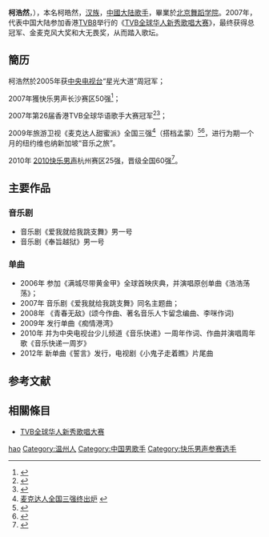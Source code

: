 {{blpsources|time=2013-11-14T09:38:17+00:00}}
{{藝人
| 姓名     = 柯浩然
| 類型     = 男歌手
| 圖片     =
| 圖片簡介 = 
| 綽號     =  
| 國籍     = {{PRC}} 
| 民族     = [[汉族|汉族]]
| 出生日期 = {{birth date and age|1986|11|17}} 
| 出生地點 = {{CHN}}[[浙江省|浙江省]][[温州|温州]]
| 職業     = [[歌手|歌手]] 
| 語言     = [[普通話|普通話]]
| 教育程度 =  [[北京舞蹈学院|北京舞蹈学院]]
| 宗教信仰 = 
| 配偶     = 
| 兒女     = 
| 父母     = 
| 音樂類型 = 
| 活躍年代 = 2007年-至今
| 代表作   =  
| 唱片公司 = 
| 經紀公司 =   
| 網站     = 
| 相關團體 = 
| 獎項     = 2007香港《[[TVB全球华人新秀歌唱大赛|TVB全球华人新秀歌唱大赛]]》总冠军、金麦克风大奖、大无畏奖
| IMDb    = 
}}
'''柯浩然'''，{{bd|1986年|11月17日|catIdx=K柯}}），本名柯皓然，[[汉族|汉族]]，[[中國大陆|中國大陆]][[歌手|歌手]]，畢業於[[北京舞蹈学院|北京舞蹈学院]]。2007年，代表中国大陆参加香港[[TVB8|TVB8]]举行的《[[TVB全球华人新秀歌唱大赛|TVB全球华人新秀歌唱大赛]]》，最终获得总冠军、金麦克风大奖和大无畏奖，从而踏入歌坛。

==簡历==
柯浩然於2005年获[[中国中央电视台|中央电视台]]“星光大道”周冠军；

2007年獲快乐男声长沙赛区50强<ref>{{Cite web |url=http://ent.qq.com/a/20070411/000189.htm |title=郭彪柯皓然直接晋级 “快男”长沙唱区50强 |access-date=2013-11-14 |archive-date=2015-06-10 |archive-url=https://web.archive.org/web/20150610224536/http://ent.qq.com/a/20070411/000189.htm |dead-url=no }}</ref>；

2007年第26届香港TVB全球华语歌手大赛冠军<ref>{{Cite web |url=http://ent.qq.com/a/20071011/000191.htm |title=2007年TVB8全球华人新秀歌唱大赛完满结束 |access-date=2013-11-14 |archive-date=2015-06-10 |archive-url=https://web.archive.org/web/20150610193750/http://ent.qq.com/a/20071011/000191.htm |dead-url=no }}</ref><ref>{{Cite web |url=http://ent.163.com/07/1002/06/3PPETAE100032DGD.html |title=内地选手柯皓然摘取全球新秀“金麦克风大奖”。 |access-date=2013-11-14 |archive-url=https://web.archive.org/web/20150610222848/http://ent.163.com/07/1002/06/3PPETAE100032DGD.html |archive-date=2015-06-10 |dead-url=yes }}</ref>；

2009年旅游卫视《麦克达人甜蜜派》全国三强<ref>[http://m2.21cn.com/news/china/2009/09/01/6820999.shtml 麦克达人全国三强终出炉] {{webarchive|url=https://web.archive.org/web/20150610204453/http://m2.21cn.com/news/china/2009/09/01/6820999.shtml |date=2015-06-10 }}</ref>（搭档孟蒙）<ref>{{Cite web |url=http://ent.sina.com.cn/y/2009-09-01/00182678224.shtml |title=麦克达人总决赛 全国三强勇胜强敌脱颖而出 |access-date=2013-11-16 |archive-date=2020-03-29 |archive-url=https://web.archive.org/web/20200329194531/http://ent.sina.com.cn/y/2009-09-01/00182678224.shtml |dead-url=no }}</ref><ref>{{Cite web |url=http://ent.sina.com.cn/y/p/2009-08-31/17132677866.shtml |title=麦克达人-孟蒙、柯浩然 |access-date=2013-11-16 |archive-date=2020-03-29 |archive-url=https://web.archive.org/web/20200329194536/http://ent.sina.com.cn/y/p/2009-08-31/17132677866.shtml |dead-url=no }}</ref>，进行为期一个月的纽约维也纳新加坡“音乐之旅”。

2010年 [[2010快乐男声|2010快乐男声]]杭州赛区25强，晋级全国60强<ref>{{Cite web |url=http://ent.hunantv.com/z/20100603/667901.html |title=07年快男柯皓然重回快男赛场 顺利晋级2010快男60强 |access-date=2013-11-14 |archive-date=2020-03-29 |archive-url=https://web.archive.org/web/20200329194542/http://ent.hunantv.com/z/20100603/667901.html |dead-url=no }}</ref>。

==主要作品==
===音乐剧===
* 音乐剧《爱我就给我跳支舞》男一号
* 音乐剧《奉旨越狱》男一号

===单曲===
*2006年 参加《满城尽带黄金甲》全球首映庆典，并演唱原创单曲《浩浩荡荡》； 　　
*2007年 音乐剧《爱我就给我跳支舞》同名主题曲；　　
*2008年 《青春无敌》(颂今作曲、著名音乐人卞留念编曲、李咪作词)
*2009年 发行单曲《痴情港湾》
*2010年 并为中央电视台少儿频道《音乐快递》一周年作词、作曲并演唱周年歌《音乐快递一周岁》
*2012年 新单曲《誓言》发行，电视剧《小鬼子走着瞧》片尾曲

==参考文献==
{{reflist}}

==相關條目==
*[[TVB全球华人新秀歌唱大赛|TVB全球华人新秀歌唱大赛]]

{{新秀歌唱大賽冠軍}}

{{DEFAULTSORT:Ke haoran}}
[[Category:柯姓|hao]]
[[Category:温州人|Category:温州人]]
[[Category:中国男歌手|Category:中国男歌手]]
[[Category:快乐男声参赛选手|Category:快乐男声参赛选手]]